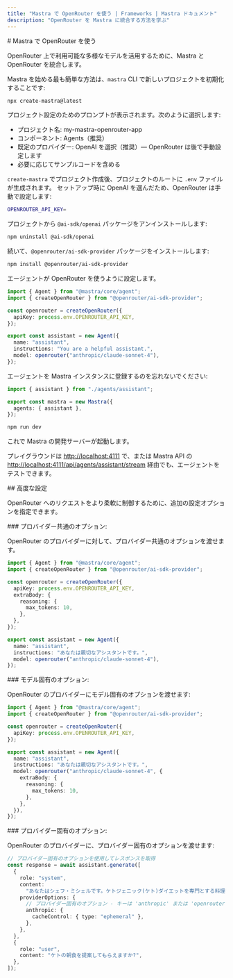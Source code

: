```yaml
---
title: "Mastra で OpenRouter を使う | Frameworks | Mastra ドキュメント"
description: "OpenRouter を Mastra に統合する方法を学ぶ"
---
```




<div id="use-openrouter-with-mastra">
  # Mastra で OpenRouter を使う
</div>

OpenRouter 上で利用可能な多様なモデルを活用するために、Mastra と OpenRouter を統合します。

<Steps>

<StepItem>

Mastra を始める最も簡単な方法は、`mastra` CLI で新しいプロジェクトを初期化することです:

```bash copy
npx create-mastra@latest
```

プロジェクト設定のためのプロンプトが表示されます。次のように選択します:

- プロジェクト名: my-mastra-openrouter-app
- コンポーネント: Agents（推奨）
- 既定のプロバイダー: OpenAI を選択（推奨）— OpenRouter は後で手動設定します
- 必要に応じてサンプルコードを含める

</StepItem>

<StepItem>

`create-mastra` でプロジェクト作成後、プロジェクトのルートに `.env` ファイルが生成されます。
セットアップ時に OpenAI を選んだため、OpenRouter は手動で設定します:

```bash title=".env" copy
OPENROUTER_API_KEY=
```

プロジェクトから `@ai-sdk/openai` パッケージをアンインストールします:

```bash copy
npm uninstall @ai-sdk/openai
```

続いて、`@openrouter/ai-sdk-provider` パッケージをインストールします:

```bash copy
npm install @openrouter/ai-sdk-provider
```

</StepItem>

<StepItem>

エージェントが OpenRouter を使うように設定します。

```typescript title="src/mastra/agents/assistant.ts" copy showLineNumbers {4-6,11}
import { Agent } from "@mastra/core/agent";
import { createOpenRouter } from "@openrouter/ai-sdk-provider";

const openrouter = createOpenRouter({
  apiKey: process.env.OPENROUTER_API_KEY,
});

export const assistant = new Agent({
  name: "assistant",
  instructions: "You are a helpful assistant.",
  model: openrouter("anthropic/claude-sonnet-4"),
});
```

エージェントを Mastra インスタンスに登録するのを忘れないでください:

```typescript title="src/mastra/index.ts" copy showLineNumbers {4}
import { assistant } from "./agents/assistant";

export const mastra = new Mastra({
  agents: { assistant },
});
```

</StepItem>

<StepItem>

```bash copy
npm run dev
```

これで Mastra の開発サーバーが起動します。

プレイグラウンドは [http://localhost:4111](http://localhost:4111) で、または Mastra API の [http://localhost:4111/api/agents/assistant/stream](http://localhost:4111/api/agents/assistant/stream) 経由でも、エージェントをテストできます。

</StepItem>

</Steps>

<div id="advanced-configuration">
  ## 高度な設定
</div>

OpenRouter へのリクエストをより柔軟に制御するために、追加の設定オプションを指定できます。

<div id="provider-wide-options">
  ### プロバイダー共通のオプション:
</div>

OpenRouter のプロバイダーに対して、プロバイダー共通のオプションを渡せます。

```typescript title="src/mastra/agents/assistant.ts" {6-10} copy showLineNumbers
import { Agent } from "@mastra/core/agent";
import { createOpenRouter } from "@openrouter/ai-sdk-provider";

const openrouter = createOpenRouter({
  apiKey: process.env.OPENROUTER_API_KEY,
  extraBody: {
    reasoning: {
      max_tokens: 10,
    },
  },
});

export const assistant = new Agent({
  name: "assistant",
  instructions: "あなたは親切なアシスタントです。",
  model: openrouter("anthropic/claude-sonnet-4"),
});
```


<div id="model-specific-options">
  ### モデル固有のオプション:
</div>

OpenRouter のプロバイダーにモデル固有のオプションを渡せます:

```typescript title="src/mastra/agents/assistant.ts" {11-17} copy showLineNumbers
import { Agent } from "@mastra/core/agent";
import { createOpenRouter } from "@openrouter/ai-sdk-provider";

const openrouter = createOpenRouter({
  apiKey: process.env.OPENROUTER_API_KEY,
});

export const assistant = new Agent({
  name: "assistant",
  instructions: "あなたは親切なアシスタントです。",
  model: openrouter("anthropic/claude-sonnet-4", {
    extraBody: {
      reasoning: {
        max_tokens: 10,
      },
    },
  }),
});
```


<div id="provider-specific-options">
  ### プロバイダー固有のオプション:
</div>

OpenRouter のプロバイダーに、プロバイダー固有のオプションを渡せます:

```typescript copy showLineNumbers {7-12}
// プロバイダー固有のオプションを使用してレスポンスを取得
const response = await assistant.generate([
  {
    role: "system",
    content:
      "あなたはシェフ・ミシェルです。ケトジェニック(ケト)ダイエットを専門とする料理の専門家です...",
    providerOptions: {
      // プロバイダー固有のオプション - キーは 'anthropic' または 'openrouter' を指定可能
      anthropic: {
        cacheControl: { type: "ephemeral" },
      },
    },
  },
  {
    role: "user",
    content: "ケトの朝食を提案してもらえますか?",
  },
]);
```
